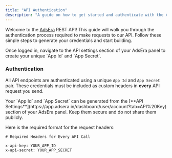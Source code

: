 ```yaml
---
title: "API Authentication"
description: "A guide on how to get started and authenticate with the AdsEra REST API."
---
```


Welcome to the [AdsEra](https://adsera.in) REST API\! This guide will walk you through the authentication process required to make requests to our API. Follow these simple steps to generate your credentials and start building.

<Card title="Generate API Credentials" icon="rocket" href="https://app.adsera.in/dashboard/user/account?tab=API%20Key" cta="Generate Now">
  Once logged in, navigate to the API settings section of your AdsEra panel to create your unique `App Id` and `App Secret`.
</Card>

### Authentication

All API endpoints are authenticated using a unique `App Id` and `App Secret` pair. These credentials must be included as custom headers in **every** API request you send.

<Note>
  Your `App Id` and `App Secret` can be generated from the [**API Settings**](https://app.adsera.in/dashboard/user/account?tab=API%20Key) section of your AdsEra panel. Keep them secure and do not share them publicly.
</Note>

Here is the required format for the request headers:

```http
# Required Headers for Every API Call

x-api-key: YOUR_APP_ID
x-api-secret: YOUR_APP_SECRET
```